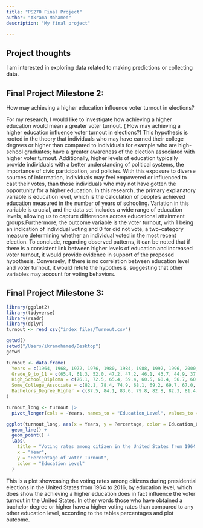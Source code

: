 ```yaml
---
title: "PS270 Final Project"
author: "Akrama Mohamed"
description: "My final project"

---
```



## Project thoughts

I am interested in exploring data related to making predictions or collecting data. 

## Final Project Milestone 2:

How may achieving a higher education influence voter turnout in elections?

For my research, I would like to investigate how achieving a higher education would mean a greater voter turnout. ( How may achieving a higher education influence voter turnout in elections?) This hypothesis is rooted in the theory that individuals who may have earned their college degrees or higher than compared to individuals for example who are high-school graduates; have a greater awareness of the election associated with higher voter turnout. Additionally, higher levels of education typically provide individuals with a better understanding of political systems, the importance of civic participation, and policies. With this exposure to diverse sources of information, individuals may feel empowered or influenced to cast their votes, than those individuals who may not have gotten the opportunity for a higher education. In this research, the primary explanatory variable is education level, which is the calculation of people's achieved education measured in the number of years of schooling. Variation in this variable is crucial, and the data set includes a wide range of education levels, allowing us to capture differences across educational attainment groups.Furthermore, the outcome variable is the voter turnout, with 1 being an indication of individual voting and 0 for did not vote, a two-category measure determining whether an individual voted in the most recent election. To conclude, regarding observed patterns, it can be noted that if there is a consistent link between higher levels of education and increased voter turnout, it would provide evidence in support of the proposed hypothesis. Conversely, if there is no correlation between education level and voter turnout, it would refute the hypothesis, suggesting that other variables may account for voting behaviors.


## Final Project Milestone 3:

```r
library(ggplot2)
library(tidyverse)
library(readr)
library(dplyr)
turnout <- read_csv("index_files/Turnout.csv") 
```

```r
getwd()
setwd("/Users/ikramohamed/Desktop")
getwd
```

```r
turnout <- data.frame(
  Years = c(1964, 1968, 1972, 1976, 1980, 1984, 1988, 1992, 1996, 2000, 2004, 2008, 2012, 2016),
  Grade_9_to_11 = c(65.4, 61.3, 52.0, 47.2, 47.2, 46.1, 43.7, 44.9, 37.3, 38.0, 39.8, 39.9, 38.3, 35.4),
  High_School_Diploma = c(76.1, 72.5, 65.4, 59.4, 60.5, 60.4, 56.7, 60.1, 51.7, 52.5, 56.4, 54.9, 52.6, 51.5),
  Some_College_Associate = c(82.1, 78.4, 74.9, 68.1, 69.2, 69.7, 67.0, 71.7, 63.1, 63.1, 68.9, 68.0, 64.2, 63.3),
  Bachelors_Degree_Higher = c(87.5, 84.1, 83.6, 79.8, 82.8, 82.3, 81.4, 85.3, 77.0, 77.5, 79.7, 78.9, 77.1, 76.3)
)

turnout_long <- turnout |>
  pivot_longer(cols = -Years, names_to = "Education_Level", values_to = "Percentage")

ggplot(turnout_long, aes(x = Years, y = Percentage, color = Education_Level)) +
  geom_line() + 
  geom_point() +
  labs(
    title = "Voting rates among citizen in the United States from 1964 to 2016, by educational level", 
    x = "Year",
    y = "Percentage of Voter Turnout",
    color = "Education Level"
  ) 
```
This is a plot showcasing the voting rates among citizens during presidential elections in the United States from 1964 to 2016, by education level, which does show the achieving a higher education does in fact influence the voter turnout in the United States. In other words those who have obtained a bachelor degree or higher have a higher voting rates than compared to any other education level, according to the tables percentages and plot outcome. 



